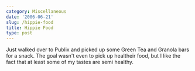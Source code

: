 ```yaml
---
category: Miscellaneous
date: '2006-06-21'
slug: /hippie-food
title: Hippie Food
type: post
---
```



Just walked over to Publix and picked up some Green Tea and Granola
bars for a snack. The goal wasn't even to pick up healtheir food,
but I like the fact that at least some of my tastes are semi
healthy.